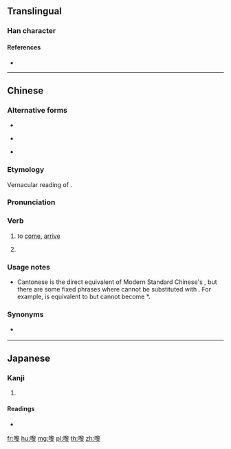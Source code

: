 ==Translingual==

===Han character===
{{Han char|rn=30|rad=口|as=15|sn=18|four=|canj=RHHE|ids=⿰口黎}}

====References====
* {{Han ref|kx=0213.110|dkj=04533|hdz=10700.050|uh=569F|ud=22175}}

----

==Chinese==
{{zh-forms}}

===Alternative forms===
* {{zh-l|來}}
* {{qualifier|non-standard}} {{zh-l|黎}}
* {{qual|Internet}} {{zh-l|o黎}}

===Etymology===
Vernacular reading of {{zh-l|來}}.

===Pronunciation===
{{zh-pron
|c=lei4,lai4
|cat=v
}}

===Verb===
{{zh-verb}}

# {{label|zh|Cantonese}} to [[come]], [[arrive]]
#: {{zh-usex|我 想 嚟 探 你。|I'd like to come and visit you.|C-GZ|tr=ngo5 soeng2 lei4 taam3 nei5.}}
# {{rfdef|lang=zh}} <!--for/as?-->
#: {{zh-usex|我 想 攀登 火山，執 塊 石頭 用 嚟 煎蛋|I want to climb a volcano, get a rock, and use it to fry an egg|C|ref={{w|zh:許冠傑|許冠傑}}, {{lang|zh|最緊要好玩}}}}

===Usage notes===
* Cantonese {{lang|zh|嚟}} is the direct equivalent of Modern Standard Chinese's {{zh-l|來}}, but there are some fixed phrases where {{lang|zh|來}} cannot be substituted with {{lang|zh|嚟}}. For example, {{zh-l|出來}} is equivalent to {{zh-l|出嚟}} but {{zh-l|原來如此}} cannot become *{{lang|zh|原嚟如此}}.

===Synonyms===
* {{qualifier|Mandarin|formal Cantonese}} {{zh-l|來}}

----

==Japanese==

===Kanji===
{{ja-kanji|grade=|rs=口15}}

# {{defn|lang=ja|sort=口15}}

====Readings====
* {{ja-readings|on=[[り]] (ri)|kun=}}

[[fr:嚟]]
[[hu:嚟]]
[[mg:嚟]]
[[pl:嚟]]
[[th:嚟]]
[[zh:嚟]]